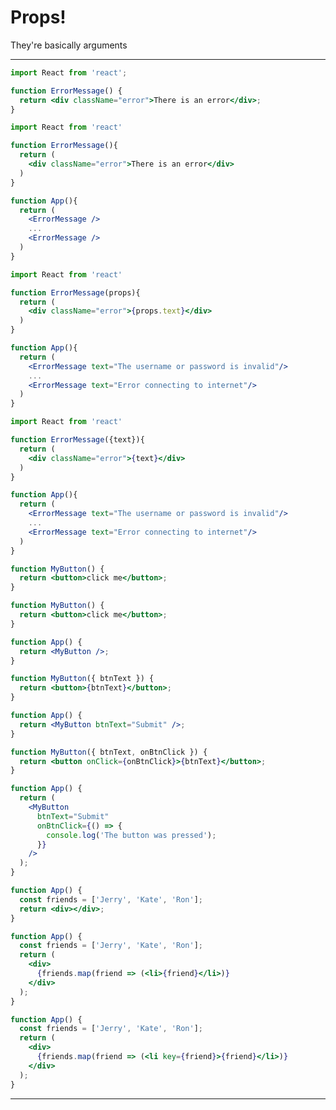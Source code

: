 

# Props!

They're basically arguments

---

<CodeSurfer>

```jsx title="Let's look at a basic ErrorMessage component" subtitle=""
import React from 'react';

function ErrorMessage() {
  return <div className="error">There is an error</div>;
}
```

```jsx title="We might want to re-use throughout our app" subtitle="The problem is it has a static, hard-coded message"
import React from 'react'

function ErrorMessage(){
  return (
    <div className="error">There is an error</div>
  )
}

function App(){
  return (
    <ErrorMessage />
    ...
    <ErrorMessage />
  )
}
```

```jsx title="We can use props to give it a custom message" subtitle="This is a lot like passing an argument into a function"
import React from 'react'

function ErrorMessage(props){
  return (
    <div className="error">{props.text}</div>
  )
}

function App(){
  return (
    <ErrorMessage text="The username or password is invalid"/>
    ...
    <ErrorMessage text="Error connecting to internet"/>
  )
}
```

```jsx 3,5 title="A lot of developers will 'destructure' the props object" subtitle=""
import React from 'react'

function ErrorMessage({text}){
  return (
    <div className="error">{text}</div>
  )
}

function App(){
  return (
    <ErrorMessage text="The username or password is invalid"/>
    ...
    <ErrorMessage text="Error connecting to internet"/>
  )
}
```

```jsx title="Now let's look at a button component" subtitle=""
function MyButton() {
  return <button>click me</button>;
}
```

```jsx title="We'll render it in our app" subtitle=""
function MyButton() {
  return <button>click me</button>;
}

function App() {
  return <MyButton />;
}
```

```jsx title="And pass it a custom 'btnText' prop" subtitle=""
function MyButton({ btnText }) {
  return <button>{btnText}</button>;
}

function App() {
  return <MyButton btnText="Submit" />;
}
```

```jsx title="We can also pass functions" subtitle="These are essentially callbacks for when events happen"
function MyButton({ btnText, onBtnClick }) {
  return <button onClick={onBtnClick}>{btnText}</button>;
}

function App() {
  return (
    <MyButton
      btnText="Submit"
      onBtnClick={() => {
        console.log('The button was pressed');
      }}
    />
  );
}
```

```jsx title="Our app has a list of friends" subtitle=""
function App() {
  const friends = ['Jerry', 'Kate', 'Ron'];
  return <div></div>;
}
```

```jsx title="You can map array elements to JSX elements using Array.map" subtitle=""
function App() {
  const friends = ['Jerry', 'Kate', 'Ron'];
  return (
    <div>
      {friends.map(friend => (<li>{friend}</li>)}
    </div>
  );
}
```

```jsx title="When using Array.map you need to pass a unique 'key' prop" subtitle=""
function App() {
  const friends = ['Jerry', 'Kate', 'Ron'];
  return (
    <div>
      {friends.map(friend => (<li key={friend}>{friend}</li>)}
    </div>
  );
}
```

</CodeSurfer>

---
